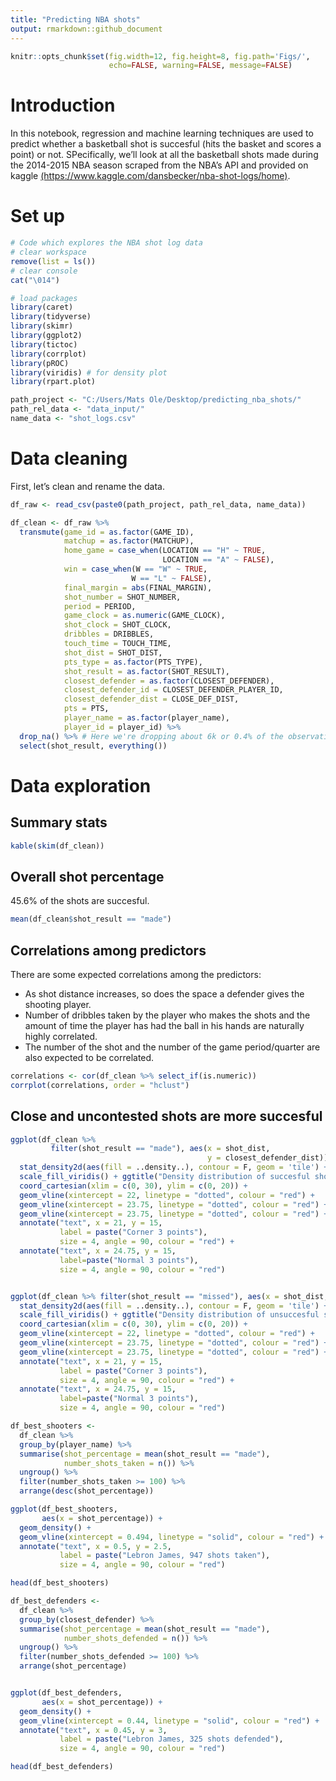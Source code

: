 ```yaml
---
title: "Predicting NBA shots"
output: rmarkdown::github_document
---
```


```r
knitr::opts_chunk$set(fig.width=12, fig.height=8, fig.path='Figs/',
                      echo=FALSE, warning=FALSE, message=FALSE)
```

# Introduction
In this notebook, regression and machine learning techniques are used to predict
whether a basketball shot is succesful (hits the basket and scores a point) or not.
SPecifically, we'll look at all the basketball shots made during the 2014-2015 NBA 
season scraped from the NBA's API and provided on kaggle [(https://www.kaggle.com/dansbecker/nba-shot-logs/home)](https://www.kaggle.com/dansbecker/nba-shot-logs/home).

# Set up
```r
# Code which explores the NBA shot log data
# clear workspace
remove(list = ls())
# clear console
cat("\014")

# load packages
library(caret)
library(tidyverse)
library(skimr)
library(ggplot2)
library(tictoc)
library(corrplot)
library(pROC)
library(viridis) # for density plot
library(rpart.plot)

path_project <- "C:/Users/Mats Ole/Desktop/predicting_nba_shots/"
path_rel_data <- "data_input/"
name_data <- "shot_logs.csv"
```

# Data cleaning
First, let's clean and rename the data.
```r
df_raw <- read_csv(paste0(path_project, path_rel_data, name_data))

df_clean <- df_raw %>%
  transmute(game_id = as.factor(GAME_ID),
            matchup = as.factor(MATCHUP),
            home_game = case_when(LOCATION == "H" ~ TRUE,
                                  LOCATION == "A" ~ FALSE),
            win = case_when(W == "W" ~ TRUE,
                           W == "L" ~ FALSE),
            final_margin = abs(FINAL_MARGIN),
            shot_number = SHOT_NUMBER,
            period = PERIOD,
            game_clock = as.numeric(GAME_CLOCK),
            shot_clock = SHOT_CLOCK,
            dribbles = DRIBBLES,
            touch_time = TOUCH_TIME,
            shot_dist = SHOT_DIST,
            pts_type = as.factor(PTS_TYPE),
            shot_result = as.factor(SHOT_RESULT),
            closest_defender = as.factor(CLOSEST_DEFENDER),
            closest_defender_id = CLOSEST_DEFENDER_PLAYER_ID,
            closest_defender_dist = CLOSE_DEF_DIST,
            pts = PTS,
            player_name = as.factor(player_name),
            player_id = player_id) %>%
  drop_na() %>% # Here we're dropping about 6k or 0.4% of the observations.
  select(shot_result, everything())
```



# Data exploration
## Summary stats
```r
kable(skim(df_clean))
```
## Overall shot percentage
45.6% of the shots are succesful.
```r
mean(df_clean$shot_result == "made")
```

## Correlations among predictors
There are some expected correlations among the predictors: 

* As shot distance increases,
so does the space a defender gives the shooting player. 
* Number of dribbles taken by the player who makes the shots and the amount of
time the player has had the ball in his hands are naturally highly correlated.
* The number of the shot and the number of the game period/quarter are also expected to be correlated.
```r
correlations <- cor(df_clean %>% select_if(is.numeric))
corrplot(correlations, order = "hclust")
```

## Close and uncontested shots are more succesful
```r

ggplot(df_clean %>% 
         filter(shot_result == "made"), aes(x = shot_dist, 
                                            y = closest_defender_dist)) +
  stat_density2d(aes(fill = ..density..), contour = F, geom = 'tile') +
  scale_fill_viridis() + ggtitle("Density distribution of succesful shots") +
  coord_cartesian(xlim = c(0, 30), ylim = c(0, 20)) +
  geom_vline(xintercept = 22, linetype = "dotted", colour = "red") +
  geom_vline(xintercept = 23.75, linetype = "dotted", colour = "red") +
  geom_vline(xintercept = 23.75, linetype = "dotted", colour = "red") +
  annotate("text", x = 21, y = 15, 
           label = paste("Corner 3 points"), 
           size = 4, angle = 90, colour = "red") +
  annotate("text", x = 24.75, y = 15, 
           label=paste("Normal 3 points"), 
           size = 4, angle = 90, colour = "red")


ggplot(df_clean %>% filter(shot_result == "missed"), aes(x = shot_dist, y = closest_defender_dist)) +
  stat_density2d(aes(fill = ..density..), contour = F, geom = 'tile') +
  scale_fill_viridis() + ggtitle("Density distribution of unsuccesful shots") +
  coord_cartesian(xlim = c(0, 30), ylim = c(0, 20)) +
  geom_vline(xintercept = 22, linetype = "dotted", colour = "red") +
  geom_vline(xintercept = 23.75, linetype = "dotted", colour = "red") +
  geom_vline(xintercept = 23.75, linetype = "dotted", colour = "red") +
  annotate("text", x = 21, y = 15, 
           label = paste("Corner 3 points"), 
           size = 4, angle = 90, colour = "red") +
  annotate("text", x = 24.75, y = 15, 
           label=paste("Normal 3 points"), 
           size = 4, angle = 90, colour = "red")

```

```r
df_best_shooters <- 
  df_clean %>% 
  group_by(player_name) %>% 
  summarise(shot_percentage = mean(shot_result == "made"),
            number_shots_taken = n()) %>% 
  ungroup() %>% 
  filter(number_shots_taken >= 100) %>% 
  arrange(desc(shot_percentage))

ggplot(df_best_shooters,
       aes(x = shot_percentage)) +
  geom_density() +
  geom_vline(xintercept = 0.494, linetype = "solid", colour = "red") +
  annotate("text", x = 0.5, y = 2.5, 
           label = paste("Lebron James, 947 shots taken"), 
           size = 4, angle = 90, colour = "red")

head(df_best_shooters)

df_best_defenders <- 
  df_clean %>% 
  group_by(closest_defender) %>% 
  summarise(shot_percentage = mean(shot_result == "made"),
            number_shots_defended = n()) %>% 
  ungroup() %>% 
  filter(number_shots_defended >= 100) %>% 
  arrange(shot_percentage)


ggplot(df_best_defenders,
       aes(x = shot_percentage)) +
  geom_density() +
  geom_vline(xintercept = 0.44, linetype = "solid", colour = "red") +
  annotate("text", x = 0.45, y = 3, 
           label = paste("Lebron James, 325 shots defended"), 
           size = 4, angle = 90, colour = "red")

head(df_best_defenders)
```
